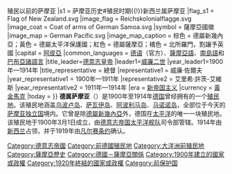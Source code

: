 {{Infobox Former Country
|native_name = Deutsch-Samoa
|conventional_long_name = 德屬薩摩亞
|common_name = 薩摩亞
|continent = 大洋洲
|region = 玻里尼西亞
|status=殖民地
|empire=德意志帝國
|status_text=[[德意志帝國|德國]][[國際聯盟託管地|託管地]]
|year_start = 1900年
|date_start = 3月1日
|event_end = [[新西兰|新西兰]]攻占
|year_end = 1914年
|date_end = 8月30日
|event_post = [[凡尔赛条约|凡尔赛条约]]
|date_post = 1919年6月28日
|p1 = 萨摩亚历史#早期历史{{!}}殖民以前的萨摩亚
|s1 = 萨摩亚历史#殖民时期{{!}}新西兰属萨摩亚
|flag_s1 = Flag of New Zealand.svg
|image_flag = Reichskolonialflagge.svg
|image_coat = Coat of arms of German Samoa.svg
|symbol = 薩摩亞國徽
|image_map = German Pacific.svg
|image_map_caption = 棕色 = 德屬新幾內亞；黃色 = 德屬太平洋保護國；紅色 = 德屬薩摩亞；橘色 = 北所羅門，割讓予英國
|capital = [[阿皮亞|阿皮亞]]
|common_languages = [[德语|德语]]（官方）、[[薩摩亞語|薩摩亞語]]、[[南島語|南島語]]和[[巴布亞諸語言|巴布亞諸語言]]
|title_leader=[[德意志皇帝|德意志皇帝]]
|leader1=[[威廉二世_(德国)|威廉二世]]
|year_leader1=1900年—1914年
|title_representative = 總督
|representative1   = 威廉·佐爾夫
|year_representative1 = 1900年—1911年
|representative2   = 艾里希·許茨-艾維斯
|year_representative2 = 1911年—1914年
|era = [[新帝国主义|新帝国主义]]
|currency = [[黃金馬克|黃金馬克]]
|today = {{flag|薩摩亞}} 
}}
'''德属萨摩亚'''（{{lang-de|Deutsch-Samoa}}）是1900年至1914年[[德国|德国]]曾经拥有的一个[[殖民地|殖民地]]。该殖民地涵盖[[乌波卢岛|乌波卢岛]]、[[萨瓦伊岛|萨瓦伊岛]]、[[阿波利马岛|阿波利马岛]]、[[马诺诺岛|马诺诺岛]]，全部位于今天的[[萨摩亚独立国|萨摩亚独立国]]境内。它曾是除[[德屬新幾內亞|德屬新幾內亞]]外，德国在[[太平洋|太平洋]]的唯一一块殖民地。该殖民地于1900年3月1日成立，由[[德意志帝国|德意志帝国]][[太平洋舰队|太平洋舰队]]司令部管辖。1914年由[[新西兰|新西兰]]占领，并于1919年由[[凡尔赛条约|凡尔赛条约]]确认。

{{前德国殖民地}}
[[Category:德意志帝國|Category:德意志帝國]]
[[Category:前德國殖民地|Category:前德國殖民地]]
[[Category:大洋洲前殖民地|Category:大洋洲前殖民地]]
[[Category:薩摩亞歷史|Category:薩摩亞歷史]]
[[Category:德國－薩摩亞關係|Category:德國－薩摩亞關係]]
[[Category:1900年建立的國家或政權|Category:1900年建立的國家或政權]]
[[Category:1920年終結的國家或政權|Category:1920年終結的國家或政權]]
[[Category:前保护国|Category:前保护国]]